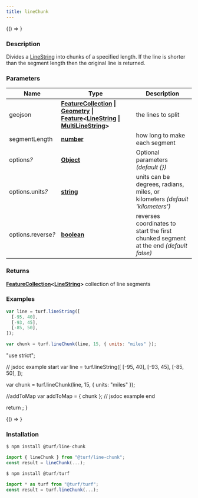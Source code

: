 ```yaml
---
title: lineChunk
---
```



<!-- Expose turf as global var for experimenting in the browser console -->

<BrowserOnly>{() => <WindowTurfGlobal turf={turf} />}</BrowserOnly>

### Description

Divides a [LineString](https://tools.ietf.org/html/rfc7946#section-3.1.4) into chunks of a specified length.
If the line is shorter than the segment length then the original line is returned.

### Parameters

| Name                    | Type                                                                                                                                                                                                                                                                                                                                             | Description                                                                          |
| ----------------------- | ------------------------------------------------------------------------------------------------------------------------------------------------------------------------------------------------------------------------------------------------------------------------------------------------------------------------------------------------ | ------------------------------------------------------------------------------------ |
| geojson                 | **[FeatureCollection](https://tools.ietf.org/html/rfc7946#section-3.3) \| [Geometry](https://tools.ietf.org/html/rfc7946#section-3.1) \| [Feature](https://tools.ietf.org/html/rfc7946#section-3.2)\<[LineString](https://tools.ietf.org/html/rfc7946#section-3.1.4) \| [MultiLineString](https://tools.ietf.org/html/rfc7946#section-3.1.5)\>** | the lines to split                                                                   |
| segmentLength           | **[number](https://developer.mozilla.org/docs/Web/JavaScript/Reference/Global_Objects/Number)**                                                                                                                                                                                                                                                  | how long to make each segment                                                        |
| options<i>?</i>         | **[Object](https://developer.mozilla.org/docs/Web/JavaScript/Reference/Global_Objects/Object)**                                                                                                                                                                                                                                                  | Optional parameters _(default \{\})_                                                 |
| options.units<i>?</i>   | **[string](https://developer.mozilla.org/docs/Web/JavaScript/Reference/Global_Objects/String)**                                                                                                                                                                                                                                                  | units can be degrees, radians, miles, or kilometers _(default 'kilometers')_         |
| options.reverse<i>?</i> | **[boolean](https://developer.mozilla.org/docs/Web/JavaScript/Reference/Global_Objects/Boolean)**                                                                                                                                                                                                                                                | reverses coordinates to start the first chunked segment at the end _(default false)_ |

### Returns

**[FeatureCollection](https://tools.ietf.org/html/rfc7946#section-3.3)\<[LineString](https://tools.ietf.org/html/rfc7946#section-3.1.4)\>** collection of line segments

### Examples

```javascript
var line = turf.lineString([
  [-95, 40],
  [-93, 45],
  [-85, 50],
]);

var chunk = turf.lineChunk(line, 15, { units: "miles" });
```

  "use strict";

  // jsdoc example start
  var line = turf.lineString([
    [-95, 40],
    [-93, 45],
    [-85, 50],
  ]);

  var chunk = turf.lineChunk(line, 15, { units: "miles" });

  //addToMap
  var addToMap = { chunk };
  // jsdoc example end

  return <ExampleMap addToMap={addToMap} />;
}

<BrowserOnly>{() => <Map0 />}</BrowserOnly>

### Installation

```javascript
$ npm install @turf/line-chunk

import { lineChunk } from "@turf/line-chunk";
const result = lineChunk(...);
```

```javascript
$ npm install @turf/turf

import * as turf from "@turf/turf";
const result = turf.lineChunk(...);
```
